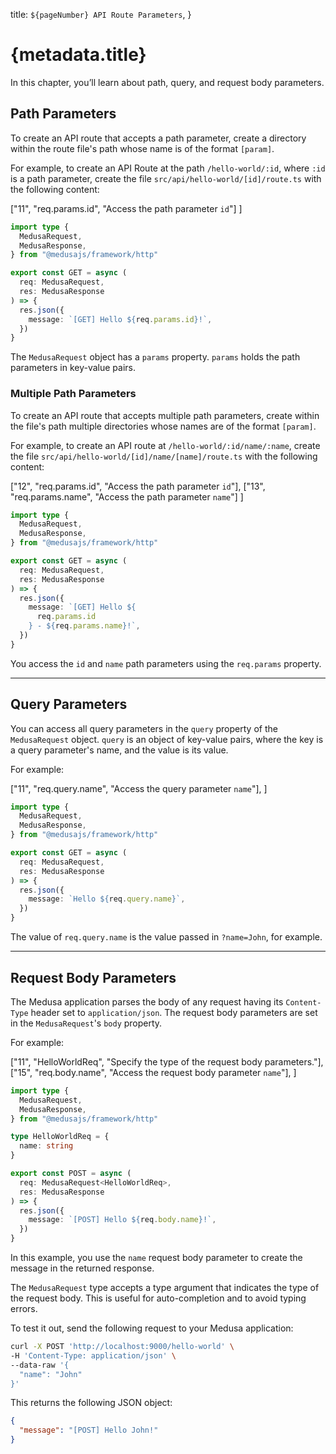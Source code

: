   title: `${pageNumber} API Route Parameters`,
}

# {metadata.title}

In this chapter, you’ll learn about path, query, and request body parameters.

## Path Parameters

To create an API route that accepts a path parameter, create a directory within the route file's path whose name is of the format `[param]`.

For example, to create an API Route at the path `/hello-world/:id`, where `:id` is a path parameter, create the file `src/api/hello-world/[id]/route.ts` with the following content:

  ["11", "req.params.id", "Access the path parameter `id`"]
]

```ts title="src/api/hello-world/[id]/route.ts" highlights={singlePathHighlights}
import type {
  MedusaRequest,
  MedusaResponse,
} from "@medusajs/framework/http"

export const GET = async (
  req: MedusaRequest,
  res: MedusaResponse
) => {
  res.json({
    message: `[GET] Hello ${req.params.id}!`,
  })
}
```

The `MedusaRequest` object has a `params` property. `params` holds the path parameters in key-value pairs.

### Multiple Path Parameters

To create an API route that accepts multiple path parameters, create within the file's path multiple directories whose names are of the format `[param]`.

For example, to create an API route at `/hello-world/:id/name/:name`, create the file `src/api/hello-world/[id]/name/[name]/route.ts` with the following content:

  ["12", "req.params.id", "Access the path parameter `id`"],
  ["13", "req.params.name", "Access the path parameter `name`"]
]

```ts title="src/api/hello-world/[id]/name/[name]/route.ts" highlights={multiplePathHighlights}
import type {
  MedusaRequest,
  MedusaResponse,
} from "@medusajs/framework/http"

export const GET = async (
  req: MedusaRequest,
  res: MedusaResponse
) => {
  res.json({
    message: `[GET] Hello ${
      req.params.id
    } - ${req.params.name}!`,
  })
}
```

You access the `id` and `name` path parameters using the `req.params` property.

---

## Query Parameters

You can access all query parameters in the `query` property of the `MedusaRequest` object. `query` is an object of key-value pairs, where the key is a query parameter's name, and the value is its value.

For example:

  ["11", "req.query.name", "Access the query parameter `name`"],
]

```ts title="src/api/hello-world/route.ts" highlights={queryHighlights}
import type {
  MedusaRequest,
  MedusaResponse,
} from "@medusajs/framework/http"

export const GET = async (
  req: MedusaRequest,
  res: MedusaResponse
) => {
  res.json({
    message: `Hello ${req.query.name}`,
  })
}
```

The value of `req.query.name` is the value passed in `?name=John`, for example.

---

## Request Body Parameters

The Medusa application parses the body of any request having its `Content-Type` header set to `application/json`. The request body parameters are set in the `MedusaRequest`'s `body` property.

For example:

  ["11", "HelloWorldReq", "Specify the type of the request body parameters."],
  ["15", "req.body.name", "Access the request body parameter `name`"],
]

```ts title="src/api/hello-world/route.ts" highlights={bodyHighlights}
import type {
  MedusaRequest,
  MedusaResponse,
} from "@medusajs/framework/http"

type HelloWorldReq = {
  name: string
}

export const POST = async (
  req: MedusaRequest<HelloWorldReq>,
  res: MedusaResponse
) => {
  res.json({
    message: `[POST] Hello ${req.body.name}!`,
  })
}
```

In this example, you use the `name` request body parameter to create the message in the returned response.

<Note title="Tip">

The `MedusaRequest` type accepts a type argument that indicates the type of the request body. This is useful for auto-completion and to avoid typing errors.

</Note>

To test it out, send the following request to your Medusa application:

```bash
curl -X POST 'http://localhost:9000/hello-world' \
-H 'Content-Type: application/json' \
--data-raw '{
  "name": "John"
}'
```

This returns the following JSON object:

```json
{
  "message": "[POST] Hello John!"
}
```
